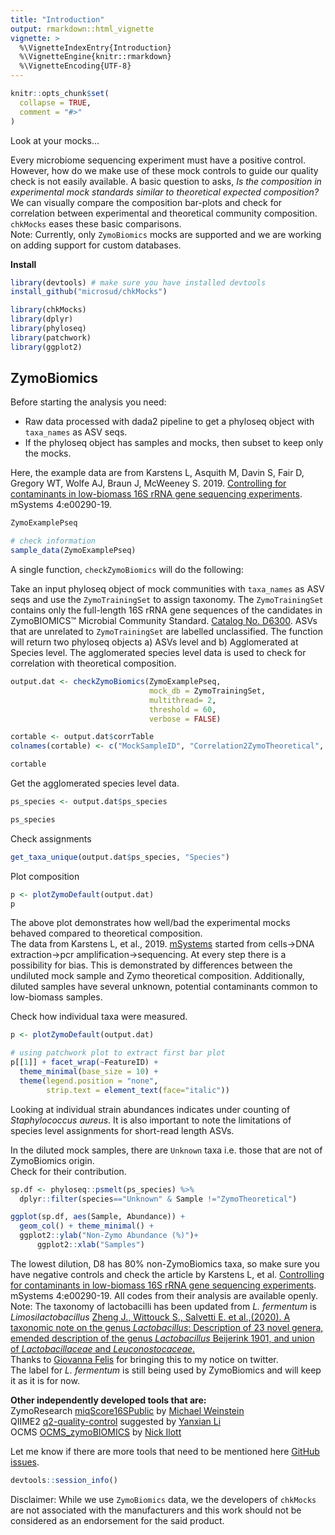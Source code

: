 ```yaml
---
title: "Introduction"
output: rmarkdown::html_vignette
vignette: >
  %\VignetteIndexEntry{Introduction}
  %\VignetteEngine{knitr::rmarkdown}
  %\VignetteEncoding{UTF-8}
---
```


```r
knitr::opts_chunk$set(
  collapse = TRUE,
  comment = "#>"
)
```

Look at your mocks... 

Every microbiome sequencing experiment must have a positive control. However, how do we make use of these mock controls to guide our quality check is not easily available. A basic question to asks, _Is the composition in experimental mock standards similar to theoretical expected composition?_    
We can visually compare the composition bar-plots and check for correlation between experimental and theoretical community composition.  
`chkMocks` eases these basic comparisons.  
Note: Currently, only `ZymoBiomics` mocks are supported and we are working on adding support for custom databases. 

**Install** 
```r

library(devtools) # make sure you have installed devtools
install_github("microsud/chkMocks")

```


```r
library(chkMocks)
library(dplyr)
library(phyloseq)
library(patchwork)
library(ggplot2)
```

## ZymoBiomics     
Before starting the analysis you need:  

* Raw data processed with dada2 pipeline to get a phyloseq object with `taxa_names` as ASV seqs.     
* If the phyloseq object has samples and mocks, then subset to keep only the mocks.  

Here, the example data are from Karstens L, Asquith M, Davin S, Fair D, Gregory WT, Wolfe AJ, Braun J, McWeeney S. 2019. [Controlling for contaminants in low-biomass 16S rRNA gene sequencing experiments](https://doi.org/10.1128/mSystems.00290-19). mSystems 4:e00290-19.  

```r

ZymoExamplePseq

```

```r
# check information
sample_data(ZymoExamplePseq)
```


A single function, `checkZymoBiomics` will do the following:  

Take an input phyloseq object of mock communities with `taxa_names` as ASV seqs and use the `ZymoTrainingSet` to assign taxonomy. The `ZymoTrainingSet` contains only the full-length 16S rRNA gene sequences of the candidates in ZymoBIOMICS™ Microbial Community Standard. [Catalog No. D6300](https://files.zymoresearch.com/protocols/_d6300_zymobiomics_microbial_community_standard.pdf). 
ASVs that are unrelated to `ZymoTrainingSet` are labelled unclassified. The function will return two phyloseq objects a) ASVs level and b) Agglomerated at Species level. The agglomerated species level data is used to check for correlation with theoretical composition.    

```r
output.dat <- checkZymoBiomics(ZymoExamplePseq,
                               mock_db = ZymoTrainingSet,
                               multithread= 2,
                               threshold = 60,
                               verbose = FALSE)

cortable <- output.dat$corrTable
colnames(cortable) <- c("MockSampleID", "Correlation2ZymoTheoretical", "MockSampleID_2" )

cortable
```


Get the agglomerated species level data.
```r
ps_species <- output.dat$ps_species

ps_species
```

Check assignments
```r

get_taxa_unique(output.dat$ps_species, "Species")

```

Plot composition  
```r

p <- plotZymoDefault(output.dat)
p

```

The above plot demonstrates how well/bad the experimental mocks behaved compared to theoretical composition.  
The data from Karstens L, et al., 2019. [mSystems](https://doi.org/10.1128/mSystems.00290-19) started from cells->DNA extraction->pcr amplification->sequencing. At every step there is a possibility for bias. This is demonstrated by differences between the undiluted mock sample and Zymo theoretical composition. Additionally, diluted samples have several unknown, potential contaminants common to low-biomass samples.    

Check how individual taxa were measured.  
```r

p <- plotZymoDefault(output.dat)

# using patchwork plot to extract first bar plot
p[[1]] + facet_wrap(~FeatureID) + 
  theme_minimal(base_size = 10) + 
  theme(legend.position = "none",
        strip.text = element_text(face="italic"))
```

Looking at individual strain abundances indicates under counting of _Staphylococcus aureus_. It is also important to note the limitations of species level assignments for short-read length ASVs.  

In the diluted mock samples, there are `Unknown` taxa i.e. those that are not of ZymoBiomics origin.  
Check for their contribution.  
```r
sp.df <- phyloseq::psmelt(ps_species) %>%
  dplyr::filter(species=="Unknown" & Sample !="ZymoTheoretical")

ggplot(sp.df, aes(Sample, Abundance)) + 
  geom_col() + theme_minimal() +
  ggplot2::ylab("Non-Zymo Abundance (%)")+
      ggplot2::xlab("Samples")

```
The lowest dilution, D8 has 80% non-ZymoBiomics taxa, so make sure you have negative controls and check the article by Karstens L, et al. [Controlling for contaminants in low-biomass 16S rRNA gene sequencing experiments](https://doi.org/10.1128/mSystems.00290-19). mSystems 4:e00290-19. All codes from their analysis are available openly. 
Note: The taxonomy of lactobacilli has been updated from _L. fermentum_ is _Limosilactobacillus_  [Zheng J., Wittouck S., Salvetti E. et al.,(2020). A taxonomic note on the genus _Lactobacillus_: Description of 23 novel genera, emended description of the genus _Lactobacillus_ Beijerink 1901, and union of _Lactobacillaceae_ and _Leuconostocaceae_.](https://doi.org/10.1099/ijsem.0.004107)   
Thanks to [Giovanna Felis](https://twitter.com/FelisGiovanna) for bringing this to my notice on twitter.  
The label for _L. fermentum_ is still being used by ZymoBiomics and will keep it as it is for now.  

**Other independently developed tools that are:**     
ZymoResearch [miqScore16SPublic](https://github.com/Zymo-Research/miqScore16SPublic) by [Michael Weinstein](https://twitter.com/bionomicon)   
QIIME2 [q2-quality-control](https://github.com/qiime2/q2-quality-control) suggested by [Yanxian Li](https://twitter.com/li_yanxian)   
OCMS [OCMS_zymoBIOMICS](https://github.com/OxfordCMS/OCMS_zymoBIOMICS) by [Nick Ilott](https://twitter.com/IlottNick)   

Let me know if there are more tools that need to be mentioned here [GitHub issues](https://github.com/microsud/chkMocks/issues).  


```r
devtools::session_info()
```

Disclaimer: While we use `ZymoBiomics` data, we the developers of `chkMocks` are not associated with the manufacturers and this work should not be considered as an endorsement for the said product.    
